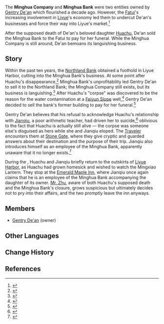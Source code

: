 {{Faction Infobox
|leader       = [[Gentry De'an]]
|subfaction   = Minghua Bank
|region       = Liyue
}}
The '''Minghua Company''' {{Lang|zh=明华商行|zh_rm=Mínghuá Shāngháng}} and '''Minghua Bank''' {{Lang|zh=明华钱庄|zh_rm=Mínghuá Qiánzhuāng}} were two entities owned by [[Gentry De'an]] which flourished a decade ago. However, the [[Fatui]]'s increasing involvement in [[Liyue]]'s economy led them to undercut De'an's businesses and force their way into Liyue's market.<ref>{{Ref/NPC|Gentry De'an|s=Daytime}}</ref>

After the supposed death of De'an's beloved daughter [[Huachu]], De'an sold the Minghua Bank to the Fatui to pay for her funeral. While the Minghua Company is still around, De'an bemoans its languishing business.

==Story==
Within the past ten years, the [[Northland Bank]] obtained a foothold in Liyue Harbor, cutting into the Minghua Bank's business. At some point after Huachu's disappearance,<ref name="LRBB">{{Ref/Quest|Lantern Rite, Big Business?}}</ref> Minghua Bank's unprofitability led Gentry De'an to sell it to the Northland Bank; the Minghua Company still exists, but its business is languishing.<ref>{{Ref/NPC|Gentry De'an|s=Daytime}}</ref> After Huachu's "corpse" was discovered to be the reason for the water contamination at a [[Feiyun Slope]] well,<ref>{{Ref/BB|Feiyun Slope Bulletin Board|Water Pollution (Part 2)}}</ref> Gentry De'an decided to sell the bank's former building to pay for her funeral.<ref name="FSBB">{{Ref/BB|Feiyun Slope Bulletin Board|Gentry De'an's Message}}</ref>

Gentry De'an believes that his refusal to acknowledge Huachu's relationship with [[Jianqiu]], a poor arithmetic teacher, had driven her to suicide,<ref name="De'an Night">{{Ref/NPC|Gentry De'an|s=Nighttime}}</ref> oblivious to the fact that Huachu is actually still alive &mdash; the corpse was someone else's disguised as hers while she and Jianqiu eloped. The [[Traveler]] encounters them at [[Stone Gate]], where they give cryptic and guarded answers about their destination and the purpose of their trip. Jianqiu also introduces himself as an employee of the Minghua Bank, apparently unaware that it no longer exists.<ref name="Jianqiu">{{Ref/NPC|Jianqiu}}</ref>

During the {{Quest|Lantern Rite, Big Business?}}, Huachu and Jianqiu briefly return to the outskirts of [[Liyue Harbor]], as Huachu had grown homesick and wished to watch the Mingxiao Lantern. They stop at the [[Emerald Maple Inn]], where Jianqiu once again claims that he is an employee of the Minghua Bank accompanying the daughter of its owner. [[Mr. Zhu]], aware of both Huachu's supposed death and the Minghua Bank's closure, grows suspicious but ultimately decides not to pry into their affairs, and the two promptly leave the inn anyways.

==Members==
* [[Gentry De'an]] (owner)

==Other Languages==
{{Other Languages
|1_en      = Minghua Company
|1_zhs     = 明华商行
|1_zhs_rm  = Mínghuá Shāngháng
|1_zht     = 明華商行
|1_zht_rm  = Mínghuá Shāngháng
|1_zh_tl   = Minghua Trading Company
|1_ja      = 明華商行
|1_ja_rm   = Meika Shoukou{{Assumed}}
|1_ja_tl   = Minghua Trading Company{{Sino|ja}}
|1_ko      = {{tt|명화|明華}} {{tt|상점|商店}}
|1_ko_tl   = Minghua Store{{Sino|ko|part=1}}
|1_es      = Compañía Minghua
|1_es_tl   = Minghua Company
|1_fr      = Compagnie Minghua
|1_fr_tl   = Minghua Company
|1_ru      = Гостиный двор Минхуа
|1_ru_tl   = Minghua {{w|Gostiny dvor|Gostinyy Dvor}}
|1_th      = Minghua Company
|1_vi      = {{tt|Minh Hoa Thương Hàng|明華商行}}
|1_vi_tl   = Minghua Trading Company{{Sino|vi}}
|1_de      = Minghua-Kompanie
|1_de_tl   = Minghua Company
|1_id      = Minghua Company
|1_pt      = Empresa Minghua
|1_pt_tl   = Minghua Enterprise
|1_tr      = Minghua Şirketi
|1_tr_tl   = 
|1_it      = Minghua & Co.
|1_it_tl   = 

|2_en      = Minghua Bank
|2_zhs     = 明华钱庄
|2_zhs_rm  = Mínghuá Qiánzhuāng
|2_zht     = 明華錢莊
|2_zht_rm  = Mínghuá Qiánzhuāng
|2_zh_tl   = Minghua {{w|Qianzhuang}}
|2_ja      = 明華銭荘
|2_ja_rm   = Meika Sensou{{Assumed}}
|2_ja_tl   = Minghua Qianzhuang{{Sino|ja}}
|2_ko      = {{tt|명화|明華}} {{tt|전장|錢莊}}
|2_ko_tl   = Minghua Qianzhuang{{Sino|ko}}
|2_es      = Banco Minghua
|2_es_tl   = Minghua Bank
|2_fr      = Banque Minghua
|2_fr_tl   = Minghua Bank
|2_ru      = Банк Минхуа
|2_ru_tl   = Minghua Bank
|2_th      = Minghua Company
|2_vi      = Minh Hoa Tiền Trang
|2_vi_tl   = Minghua Qianzhuang{{Sino|vi}}
|2_de      = Minghua-Wechselstube
|2_de_tl   = Minghua Exchange
|2_id      = Minghua Company
|2_pt      = Banco Minghua
|2_pt_tl   = Minghua Bank
|2_tr      = Minghua Bankası
|2_tr_tl   = 
|2_it      = Banca Minghua
|2_it_tl   = 
}}

==Change History==
{{Change History|introduced=1.0}}

==References==
{{Reflist}}